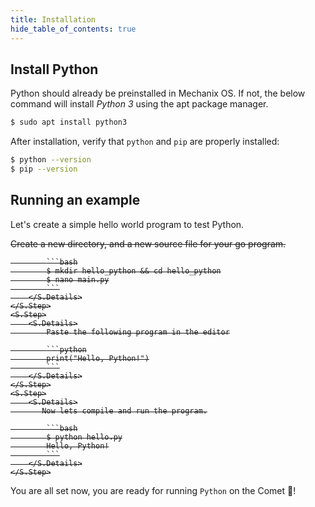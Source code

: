 ```yaml
---
title: Installation
hide_table_of_contents: true
---
```



## Install Python

Python should already be preinstalled in Mechanix OS. If not, the below command will install *Python 3* using the apt package manager.

```bash
$ sudo apt install python3
```

After installation, verify that `python` and `pip` are properly installed:

```bash
$ python --version
$ pip --version
```

## Running an example
Let's create a simple hello world program to test Python.


<S>
    <S.Step>
        <S.Details>
            Create a new directory, and a new source file for your go program.

            ```bash
            $ mkdir hello_python && cd hello_python
            $ nano main.py
            ```
        </S.Details>
    </S.Step>
    <S.Step>
        <S.Details>
            Paste the following program in the editor

            ```python
            print("Hello, Python!")
            ```
        </S.Details>
    </S.Step>
    <S.Step>
        <S.Details>
           Now lets compile and run the program.

            ```bash
            $ python hello.py
            Hello, Python!
            ```
        </S.Details>
    </S.Step>
</S>

You are all set now, you are ready for running `Python` on the Comet 🐍!





